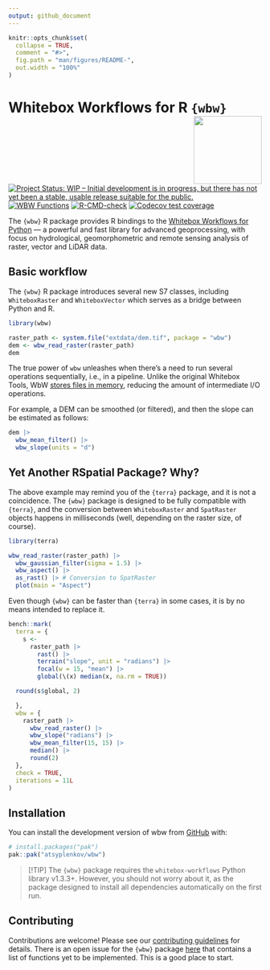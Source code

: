 ```yaml
---
output: github_document
---
```


<!-- README.md is generated from README.Rmd. Please edit that file -->

```r
knitr::opts_chunk$set(
  collapse = TRUE,
  comment = "#>",
  fig.path = "man/figures/README-",
  out.width = "100%"
)
```

# Whitebox Workflows for R `{wbw}` <img src="man/figures/logo.png" align="right" height="135" alt="" />

<!-- badges: start -->
[![Project Status: WIP – Initial development is in progress, but there has not
yet been a stable, usable release suitable for the
public.](https://www.repostatus.org/badges/latest/wip.svg)](https://www.repostatus.org/#wip)
[![WBW Functions](https://img.shields.io/endpoint?url=https://gist.githubusercontent.com/atsyplenkov/0c46250def94614c4a3ef8b4de7460e6/raw/wbw-progress.json)](https://github.com/atsyplenkov/wbw/issues/1)
[![R-CMD-check](https://github.com/atsyplenkov/wbw/actions/workflows/R-CMD-check.yaml/badge.svg)](https://github.com/atsyplenkov/wbw/actions/workflows/R-CMD-check.yaml)
[![Codecov test coverage](https://codecov.io/gh/atsyplenkov/wbw/graph/badge.svg)](https://app.codecov.io/gh/atsyplenkov/wbw)
<!-- badges: end -->

The `{wbw}` R package provides R bindings to the [Whitebox Workflows for Python](https://www.whiteboxgeo.com/manual/wbw-user-manual/book/preface.html) — a powerful and fast library for advanced geoprocessing, with focus on hydrological, geomorphometric and remote sensing analysis of raster, vector and LiDAR data.

## Basic workflow

The `{wbw}` R package introduces several new S7 classes, including `WhiteboxRaster` and `WhiteboxVector` which serves as a bridge between Python and R. 

```r
library(wbw)

raster_path <- system.file("extdata/dem.tif", package = "wbw")
dem <- wbw_read_raster(raster_path)
dem
```

The true power of `wbw` unleashes when there's a need to run several operations sequentially, i.e., in a pipeline. Unlike the original Whitebox Tools, WbW [stores files in memory](https://www.whiteboxgeo.com/manual/wbw-user-manual/book/introduction.html#how-does-wbw-compare-with-related-whitebox-products), reducing the amount of intermediate I/O operations. 

For example, a DEM can be smoothed (or filtered), and then the slope can be estimated as follows:

```r
dem |>
  wbw_mean_filter() |> 
  wbw_slope(units = "d")
```

## Yet Another RSpatial Package? Why?

The above example may remind you of the `{terra}` package, and it is not a coincidence. The `{wbw}` package is designed to be fully compatible with `{terra}`, and the conversion between `WhiteboxRaster` and `SpatRaster` objects happens in milliseconds (well, depending on the raster size, of course).


```r
library(terra)

wbw_read_raster(raster_path) |> 
  wbw_gaussian_filter(sigma = 1.5) |> 
  wbw_aspect() |> 
  as_rast() |> # Conversion to SpatRaster
  plot(main = "Aspect")
```

Even though `{wbw}` can be faster than `{terra}` in some cases, it is by no means intended to replace it. 

``` r

bench::mark(
  terra = {
    s <- 
      raster_path |> 
        rast() |> 
        terrain("slope", unit = "radians") |> 
        focal(w = 15, "mean") |> 
        global(\(x) median(x, na.rm = TRUE))

  round(s$global, 2)

  },
  wbw = {
    raster_path |>
      wbw_read_raster() |> 
      wbw_slope("radians") |> 
      wbw_mean_filter(15, 15) |> 
      median() |> 
      round(2)
  },
  check = TRUE,
  iterations = 11L
)

```

## Installation

You can install the development version of wbw from [GitHub](https://github.com/) with:

``` r
# install.packages("pak")
pak::pak("atsyplenkov/wbw")
```

> [!TIP]
> The `{wbw}` package requires the `whitebox-workflows` Python library v1.3.3+. However, you should not worry about it, as the package designed to install all dependencies automatically on the first run.

## Contributing

Contributions are welcome! Please see our [contributing guidelines](CONTRIBUTING.md) for details. There is an open issue for the `{wbw}` package [here](https://github.com/atsyplenkov/wbw/issues/1) that contains a list of functions yet to be implemented. This is a good place to start.


